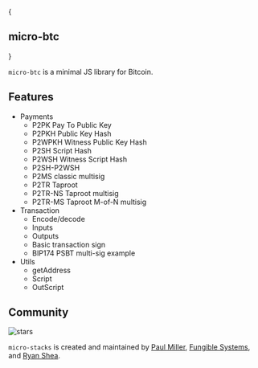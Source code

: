 
{
<h2 style={{ fontSize: '36px', fontFamily: 'Soehne' }}>
  <span style={{display: 'flex', alignItems:'center', justifyContent:'center', flexDirection: 'column'}}>
    <Logo size='64' />
    <span>micro-btc</span>
  </span>
</h2>
}

`micro-btc` is a minimal JS library for Bitcoin.

## Features

- Payments
  - P2PK Pay To Public Key
  - P2PKH Public Key Hash
  - P2WPKH Witness Public Key Hash
  - P2SH Script Hash
  - P2WSH Witness Script Hash
  - P2SH-P2WSH
  - P2MS classic multisig
  - P2TR Taproot
  - P2TR-NS Taproot multisig
  - P2TR-MS Taproot M-of-N multisig
- Transaction
  - Encode/decode
  - Inputs
  - Outputs
  - Basic transaction sign
  - BIP174 PSBT multi-sig example
- Utils
  - getAddress
  - Script
  - OutScript

## Community

<p className="flex h-6">
  <img
    alt="stars"
    src="https://badgen.net/github/stars/micro-btc/microbtc-docs"
    className="inline-block mr-2"
  />
</p>

`micro-stacks` is created and maintained by [Paul Miller](https://github.com/paulmillr), [Fungible Systems](https://fungible.systems), and [Ryan Shea](https://github.com/shea256).